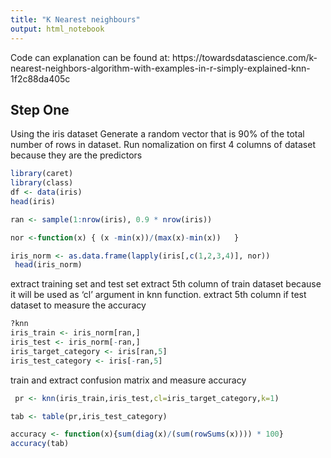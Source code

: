 ---
title: "K Nearest neighbours"
output: html_notebook
---

Code can explanation can be found at:
https://towardsdatascience.com/k-nearest-neighbors-algorithm-with-examples-in-r-simply-explained-knn-1f2c88da405c

## Step One

Using the iris dataset
Generate a random vector that is 90% of the total number of rows in dataset.
Run nomalization on first 4 columns of dataset because they are the predictors

```{r}
library(caret)
library(class)
df <- data(iris)
head(iris)

ran <- sample(1:nrow(iris), 0.9 * nrow(iris)) 

nor <-function(x) { (x -min(x))/(max(x)-min(x))   }

iris_norm <- as.data.frame(lapply(iris[,c(1,2,3,4)], nor))
 head(iris_norm)
```

extract training set and test set
extract 5th column of train dataset because it will be used as 'cl' argument in knn function.
extract 5th column if test dataset to measure the accuracy

```{r}
?knn
iris_train <- iris_norm[ran,]
iris_test <- iris_norm[-ran,]
iris_target_category <- iris[ran,5]
iris_test_category <- iris[-ran,5]
```

train and extract confusion matrix and measure accuracy

```{r}
 pr <- knn(iris_train,iris_test,cl=iris_target_category,k=1)

tab <- table(pr,iris_test_category)

accuracy <- function(x){sum(diag(x)/(sum(rowSums(x)))) * 100}
accuracy(tab)

```

